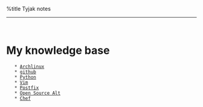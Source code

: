 %title Tyjak notes
----
 {{http://vimwiki.googlecode.com/hg/images/vimwiki_logo.png|Vimwiki|class="center-block"}}
 
= My knowledge base =

	* [[Archlinux]]
	* [[github]]
	* [[Python]]
	* [[Vim]]
	* [[Postfix]]
	* [[Open Source Alt]]
	* [[Chef]]

